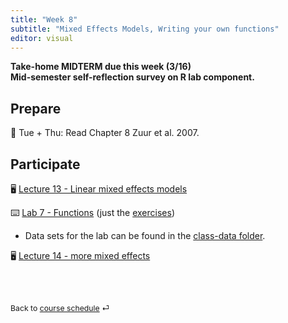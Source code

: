 ```yaml
---
title: "Week 8"
subtitle: "Mixed Effects Models, Writing your own functions"
editor: visual
---
```


**Take-home MIDTERM due this week (3/16)\
Mid-semester self-reflection survey on R lab component.**

## Prepare

📖 Tue + Thu: Read Chapter 8 Zuur et al. 2007.

## Participate

🖥️ [Lecture 13 - Linear mixed effects models](../lectures/lec-13.pptx)

⌨️ [Lab 7 - Functions](../labs/lab-07.html) (just the [exercises](../labs/lab-exercise-07.pdf))

-   Data sets for the lab can be found in the [class-data folder](#class-data).

🖥️ [Lecture 14 - more mixed effects](../lectures/lec-13.pptx)

<br><br>

::: {style="font-size: 0.875em;"}
Back to [course schedule](/ "Course schedule") ⏎
:::
